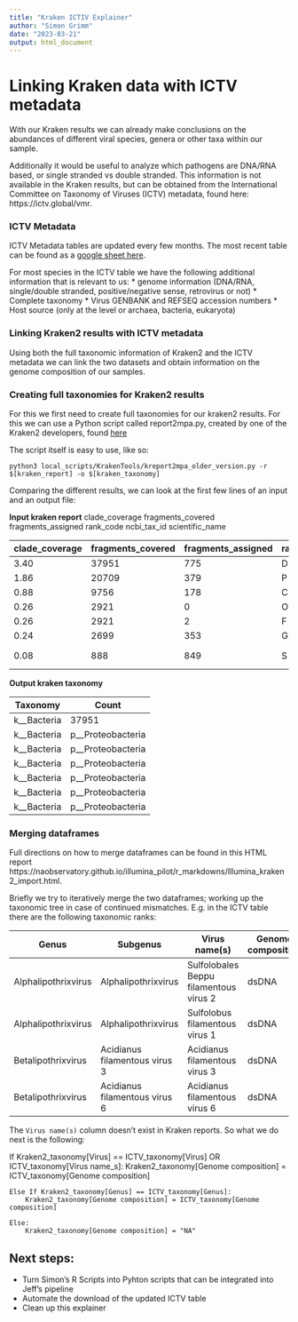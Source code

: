 ```yaml
---
title: "Kraken ICTIV Explainer"
author: "Simon Grimm"
date: "2023-03-21"
output: html_document
---
```


# Linking Kraken data with ICTV metadata

With our Kraken results we can already make conclusions on the abundances of different viral species, genera or other taxa within our sample.

Additionally it would be useful to analyze which pathogens are DNA/RNA based, or single stranded vs double stranded. This information is not available in the Kraken results, but can be obtained from the International Committee on Taxonomy of Viruses (ICTV) metadata, found here: https://ictv.global/vmr.

### ICTV Metadata

ICTV Metadata tables are updated every few months. The most recent table can be found as a [google sheet here](https://docs.google.com/spreadsheets/d/1mufrHxLlTnDR37YLnWeauXYXTm0dZKXYoPOiMemP2GY/edit?usp=sharing).

For most species in the ICTV table we have the following additional information that is relevant to us:
 * genome information (DNA/RNA, single/double stranded, positive/negative sense, retrovirus or not)
 * Complete taxonomy
 * Virus GENBANK and REFSEQ accession numbers
 * Host source (only at the level or archaea, bacteria, eukaryota)

### Linking Kraken2 results with ICTV metadata

Using both the full taxonomic information of Kraken2 and the ICTV metadata we can link the two datasets and obtain information on the genome composition of our samples.

### Creating full taxonomies for Kraken2 results

For this we first need to create full taxonomies for our kraken2 results. For this we can use a Python script called report2mpa.py, created by one of the Kraken2 developers, found [here](https://github.com/jenniferlu717/KrakenTools/blob/master/kreport2mpa.py)

The script itself is easy to use, like so:

`python3 local_scripts/KrakenTools/kreport2mpa_older_version.py -r $[kraken_report] -o $[kraken_taxonomy]`

Comparing the different results, we  can look at the first few lines of an input and an output file:

**Input kraken report**
clade_coverage	fragments_covered	fragments_assigned	rank_code	ncbi_tax_id	scientific_name

| clade_coverage | fragments_covered   | fragments_assigned | rank_code | ncbi_tax_id | scientific_name |
| ---------- | ------- | ------------- | ---- | ------ | ------------------- |
| 3.40       | 37951   | 775           | D    | 2      | Bacteria            |
| 1.86       | 20709   | 379           | P    | 1224   | Proteobacteria      |
| 0.88       | 9756    | 178           | C    | 1236   | Gammaproteobacteria |
| 0.26       | 2921    | 0             | O    | 2887326| Moraxellales        |
| 0.26       | 2921    | 2             | F    | 468    | Moraxellaceae       |
| 0.24|  2699|  353    | G 		       |  469 | Acinetobacter          |
| 0.08|   888|  849    | S             | 40214| Acinetobacter johnsonii|



**Output kraken taxonomy**

| Taxonomy                                            | Count |
| --------------------------------------------------- | ----- |
| k__Bacteria                                         | 37951 |
| k__Bacteria|p__Proteobacteria                       | 20709 |
| k__Bacteria|p__Proteobacteria|c__Gammaproteobacteria | 9756 |
| k__Bacteria|p__Proteobacteria|c__Gammaproteobacteria|o__Moraxellales | 2921 |
| k__Bacteria|p__Proteobacteria|c__Gammaproteobacteria|o__Moraxellales|f__Moraxellaceae | 2921 |
| k__Bacteria|p__Proteobacteria|c__Gammaproteobacteria|o__Moraxellales|f__Moraxellaceae|g__Acinetobacter	| 2699 |
| k__Bacteria|p__Proteobacteria|c__Gammaproteobacteria|o__Moraxellales|f__Moraxellaceae|g__Acinetobacter|s__Acinetobacter_johnsonii	| 888 |
### Merging dataframes

Full directions on how to merge dataframes can be found in this HTML report https://naobservatory.github.io/illumina_pilot/r_markdowns/Illumina_kraken2_import.html.

Briefly we try to iteratively merge the two dataframes; working up the taxonomic tree in case of continued mismatches. E.g. in the ICTV table there are the following taxonomic ranks:

| Genus              | Subgenus                     | Virus name(s)                            | Genome composition|
| ------------------ | ---------------------------- | ---------------------------------------- | -------------------|
| Alphalipothrixvirus| Alphalipothrixvirus          | Sulfolobales Beppu filamentous virus 2   |dsDNA               |
| Alphalipothrixvirus| Alphalipothrixvirus          | Sulfolobus filamentous virus 1           |dsDNA               |
| Betalipothrixvirus | Acidianus filamentous virus 3| Acidianus filamentous virus 3            |dsDNA               |
| Betalipothrixvirus | Acidianus filamentous virus 6| Acidianus filamentous virus 6            |dsDNA               |


The `Virus name(s)` column doesn't exist in Kraken reports. So what we do next is the following:

If Kraken2_taxonomy[Virus] == ICTV_taxonomy[Virus] OR ICTV_taxonomy[Virus name_s]:
	Kraken2_taxonomy[Genome composition] = ICTV_taxonomy[Genome composition]

	Else If Kraken2_taxonomy[Genus] == ICTV_taxonomy[Genus]:
		Kraken2_taxonomy[Genome composition] = ICTV_taxonomy[Genome composition]

	Else:
		Kraken2_taxonomy[Genome composition] = "NA"

## Next steps:
 - Turn Simon's R Scripts into Pyhton scripts that can be integrated into Jeff's pipeline
 - Automate the download of the updated ICTV table
 - Clean up this explainer
